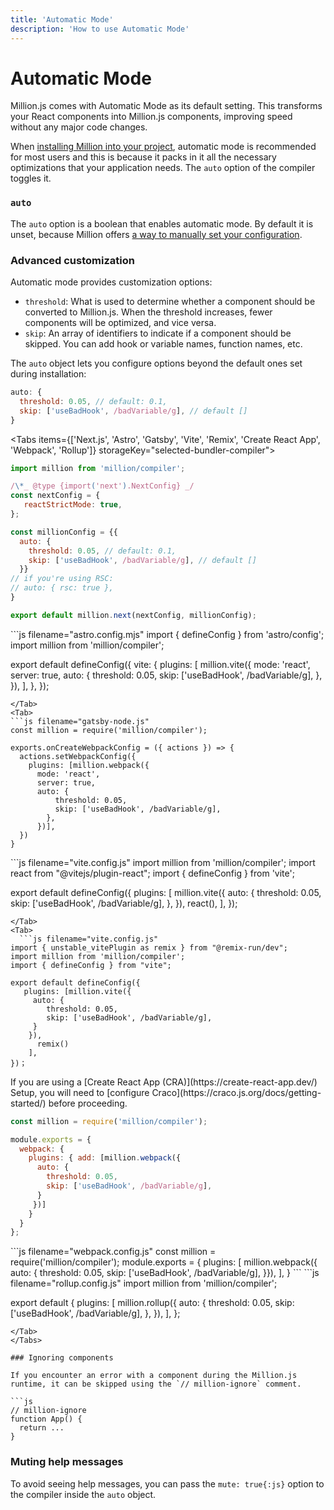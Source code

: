 ```yaml
---
title: 'Automatic Mode'
description: 'How to use Automatic Mode'
---
```



# Automatic Mode

Million.js comes with Automatic Mode as its default setting. This transforms your React components into Million.js components, improving speed without any major code changes.

When [installing Million into your project](/docs/install), automatic mode is recommended for most users and this is because it packs in it all the necessary optimizations that your application needs. The `auto` option of the compiler toggles it.

### `auto`

The `auto` option is a boolean that enables automatic mode. By default it is unset, because Million offers [a way to manually set your configuration](/docs/install#configure-it-yourself).

### Advanced customization

Automatic mode provides customization options:

- `threshold`: What is used to determine whether a component should be converted to Million.js.
  When the threshold increases, fewer components will be optimized, and vice versa.
- `skip`: An array of identifiers to indicate if a component should be skipped. You can add hook or variable names, function names, etc.

The `auto` object lets you configure options beyond the default ones set during installation:

```js
auto: {
  threshold: 0.05, // default: 0.1,
  skip: ['useBadHook', /badVariable/g], // default []
}
```

<Tabs items={['Next.js', 'Astro', 'Gatsby', 'Vite', 'Remix', 'Create React App', 'Webpack', 'Rollup']} storageKey="selected-bundler-compiler">
  <Tab>
  
```js filename="next.config.mjs"
import million from 'million/compiler';

/\*_ @type {import('next').NextConfig} _/
const nextConfig = {
   reactStrictMode: true,
};

const millionConfig = {{
  auto: {
    threshold: 0.05, // default: 0.1,
    skip: ['useBadHook', /badVariable/g], // default []
  }}
// if you're using RSC:
// auto: { rsc: true },
}

export default million.next(nextConfig, millionConfig);
```
</Tab>
  <Tab>
  ```js filename="astro.config.mjs"
  import { defineConfig } from 'astro/config';
  import million from 'million/compiler';

export default defineConfig({
  vite: {
    plugins: [
      million.vite({
        mode: 'react',
        server: true,
        auto: {
          threshold: 0.05,
          skip: ['useBadHook', /badVariable/g],
        },
      }),
    ],
  },
});

````
</Tab>
<Tab>
```js filename="gatsby-node.js"
const million = require('million/compiler');

exports.onCreateWebpackConfig = ({ actions }) => {
  actions.setWebpackConfig({
    plugins: [million.webpack({
      mode: 'react',
      server: true,
      auto: {
          threshold: 0.05,
          skip: ['useBadHook', /badVariable/g],
        },
      })],
  })
}
````

  </Tab>
  <Tab>
  ```js filename="vite.config.js"
  import million from 'million/compiler';
  import react from "@vitejs/plugin-react";
  import { defineConfig } from 'vite';

export default defineConfig({
  plugins: [
    million.vite({
      auto: {
        threshold: 0.05,
        skip: ['useBadHook', /badVariable/g],
      },
    }),
    react(),
  ],
});
````
</Tab>
<Tab>
  ```js filename="vite.config.js"
import { unstable_vitePlugin as remix } from "@remix-run/dev";
import million from 'million/compiler';
import { defineConfig } from "vite";

export default defineConfig({
   plugins: [million.vite({    
     auto: {
        threshold: 0.05,
        skip: ['useBadHook', /badVariable/g], 
     }
    }), 
      remix()
    ],
})； 
````
</Tab>

<Tab>
  <Callout type="warning">
    If you are using a [Create React App (CRA)](https://create-react-app.dev/) Setup, you will need to [configure Craco](https://craco.js.org/docs/getting-started/) before proceeding.
  </Callout>

```js filename="craco.config.js"
const million = require('million/compiler');

module.exports = {
  webpack: {
    plugins: { add: [million.webpack({
      auto: {
        threshold: 0.05,
        skip: ['useBadHook', /badVariable/g], 
      }
     })]
    }
  }
};
````

  </Tab>
  <Tab>
  ```js filename="webpack.config.js"
  const million = require('million/compiler');
  module.exports = {
    plugins: [
      million.webpack({   
      auto: {
        threshold: 0.05,
        skip: ['useBadHook', /badVariable/g],
      }}),
    ],
  }
  ```
  </Tab>
  <Tab>
  ```js filename="rollup.config.js"
import million from 'million/compiler';

export default {
  plugins: [
    million.rollup({
      auto: {
        threshold: 0.05,
        skip: ['useBadHook', /badVariable/g],
      },
    }),
  ],
};

````
</Tab>
</Tabs>

### Ignoring components

If you encounter an error with a component during the Million.js runtime, it can be skipped using the `// million-ignore` comment.

```js
// million-ignore
function App() {
  return ...
}
````

### Muting help messages

To avoid seeing help messages, you can pass the `mute: true{:js}` option to the compiler inside the `auto` object.
